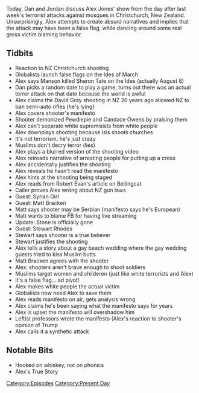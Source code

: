 {{DEFAULTSORT:
    #_EPISODE_0277:March 15, 2019
}}{{Episode
    | title           = March 15, 2019
    | caption         = Listen to this episode on [https://knowledgefight.libsyn.com/knowledge-fight-march-15-2019 Libsyn] [https://open.spotify.com/episode/2LaKoXt2ISE9cEvz2DBUhL Spotify]
    | episodeNumber   = 277
    | length          = 02:29:30
    | airDate         = March 18, 2019
    | coverageDate    = March 15, 2019
    | episodeType     = [[:Category:Present Day|Present Day]]
    | appearance      = [[David Gray]], [[PewDiePie]], [[Candace Owens]], [[Robert Evans]], [[Syrian Girl]], [[Matt Bracken]], [[Roger Stone]], [[Stewart Rhodes]]
    | beverage        = Manhattan Special Espresso Premium Coffee Soda
    | previousEpisode = [[276: January 1-2, 2013]]
    | nextEpisode     = [[278: January 3, 2013]]
}}

{{Stub}}

Today, Dan and Jordan discuss Alex Jones' show from the day after last week's terrorist attacks against mosques in Christchurch, New Zealand. Unsurprisingly, Alex attempts to create absurd narratives and implies that the attack may have been a false flag, while dancing around some real gross victim blaming behavior.

==Tidbits==

*Reaction to NZ Christchurch shooting
*Globalists launch false flags on the Ides of March
*Alex says Manson killed Sharon Tate on the Ides (actually August 8)
*Dan picks a random date to play a game, turns out there was an actual terror attack on that date because the world is awful
*Alex claims the David Gray shooting in NZ 20 years ago allowed NZ to ban semi-auto rifles (he's lying)
*Alex covers shooter's manifesto
*Shooter demonized Pewdiepie and Candace Owens by praising them
*Alex can't separate white supremisists from white people
*Alex downplays shooting because Isis shoots churches
*It's not terrorism, he's just crazy
*Muslims don't decry terror (lies)
*Alex plays a blurred version of the shooting video
*Alex retreads narrative of arresting people for putting up a cross
*Alex accidentally justifies the shooting
*Alex reveals he hasn't read the manifesto
*Alex hints at the shooting being staged
*Alex reads from Robert Evan's article on Bellingcat
*Caller proves Alex wrong about NZ gun laws
*Guest: Syrian Girl
*Guest: Matt Bracken
*Matt says shooter may be Serbian (manifesto says he's European)
*Matt wants to blame FB for having live streaming
*Update: Stone is officially gone
*Guest: Stewart Rhodes
*Stewart says shooter is a true believer
*Stewart justifies the shooting
*Alex tells a story about a gay beach wedding where the gay wedding guests tried to kiss Muslim butts
*Matt Bracken agrees with the shooter
*Alex: shooters aren't brave enough to shoot soldiers
*Muslims target women and childeren (just like white terrorists and Alex)
*It's a false flag... ad pivot!
*Alex makes white people the actual victim
*Globalists now need Alex to save them
*Alex reads manifesto on air, gets analysis wrong
*Alex claims he's been saying what the manifesto says for years
*Alex is upset the manifesto will overshadow him
*Leftist professors wrote the manifesto (Alex's reaction to shooter's opinion of Trump
*Alex calls it a synthetic attack

==Notable Bits==

*Hooked on whiskey, not on phonics
*Alex's True Story

[[Category:Episodes]]
[[Category:Present Day]]
